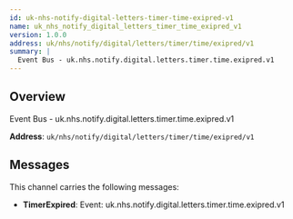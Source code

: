 ```yaml
---
id: uk-nhs-notify-digital-letters-timer-time-exipred-v1
name: uk_nhs_notify_digital_letters_timer_time_exipred_v1
version: 1.0.0
address: uk/nhs/notify/digital/letters/timer/time/exipred/v1
summary: |
  Event Bus - uk.nhs.notify.digital.letters.timer.time.exipred.v1
---
```


## Overview

Event Bus - uk.nhs.notify.digital.letters.timer.time.exipred.v1

**Address**: `uk/nhs/notify/digital/letters/timer/time/exipred/v1`

## Messages

This channel carries the following messages:

- **TimerExpired**: Event: uk.nhs.notify.digital.letters.timer.time.exipred.v1
